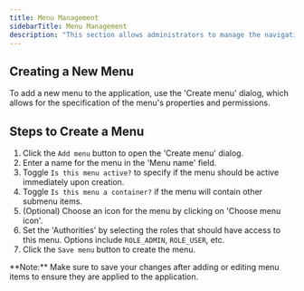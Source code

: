 ```yaml
---
title: Menu Management
sidebarTitle: Menu Management
description: "This section allows administrators to manage the navigation menus within the application. Users can add, modify, or delete menu items as needed to customize the navigation of the application"
---
```


## Creating a New Menu

To add a new menu to the application, use the 'Create menu' dialog, which allows for the specification of the menu's properties and permissions.

## Steps to Create a Menu

1. Click the `Add menu` button to open the 'Create menu' dialog.
2. Enter a name for the menu in the 'Menu name' field.
3. Toggle `Is this menu active?` to specify if the menu should be active immediately upon creation.
4. Toggle `Is this menu a container?` if the menu will contain other submenu items.
5. (Optional) Choose an icon for the menu by clicking on 'Choose menu icon'.
6. Set the 'Authorities' by selecting the roles that should have access to this menu. Options include `ROLE_ADMIN`, `ROLE_USER`, etc.
7. Click the `Save menu` button to create the menu.

<Note>
    **Note:** Make sure to save your changes after adding or editing menu items to ensure they are applied to the application.
</Note>